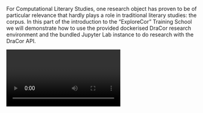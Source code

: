 For Computational Literary Studies, one research object has proven to be of particular relevance that hardly plays a role in traditional literary studies: the corpus. In this part of the introduction to the “ExploreCor” Training School we will demonstrate how to use the provided dockerised DraCor research environment and the bundled Jupyter Lab instance to do research with the DraCor API.

<Video provider="youtube" id="wMzpvDv6pQ8?">

</Video>

